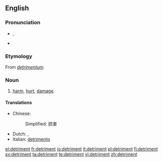 {{also|détriment}}
==English==

===Pronunciation===
* {{IPA|/ˈdɛtɹəmənt/}}, {{SAMPA|/"dEtr@m@nt/}}
* {{rfap|UK}}

===Etymology===
From {{etyl|la}} ''[[detrimentum]]''.

===Noun===
{{wikipedia|detriment (astrology)}}
{{en-noun}}

# [[harm]], [[hurt]], [[damage]].

====Translations====
{{trans-top|harm, hurt, damage}}
* Chinese:
*: Simplified: 损害
{{trans-mid}}
* Dutch: {{t+|nl|schade|n}}, {{t+|nl|schadelijk}}
* Italian: [[detrimento]] {{m}}
{{trans-bottom}}

[[el:detriment]]
[[fr:detriment]]
[[io:detriment]]
[[it:detriment]]
[[pl:detriment]]
[[fi:detriment]]
[[sv:detriment]]
[[ta:detriment]]
[[te:detriment]]
[[vi:detriment]]
[[zh:detriment]]